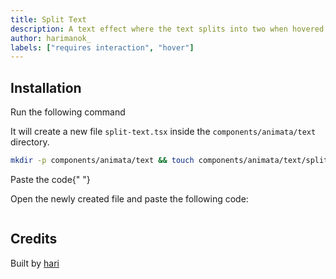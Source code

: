 ```yaml
---
title: Split Text
description: A text effect where the text splits into two when hovered
author: harimanok_
labels: ["requires interaction", "hover"]
---
```


<ComponentPreview name="text-split-text--docs" />

## Installation

<Steps>

<Step>Run the following command</Step>

It will create a new file `split-text.tsx` inside the `components/animata/text` directory.

```bash
mkdir -p components/animata/text && touch components/animata/text/split-text.tsx
```

<Step>Paste the code</Step>{" "}

Open the newly created file and paste the following code:

```jsx file=<rootDir>/animata/text/split-text.tsx

```

</Steps>

## Credits

Built by [hari](https://github.com/hari)
